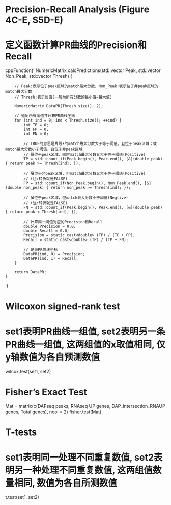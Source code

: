 # Precision-Recall Analysis (Figure 4C-E, S5D-E)
# 定义函数计算PR曲线的Precision和Recall
cppFunction('
    NumericMatrix calcPredictions(std::vector<double> Peak, std::vector<double> Non_Peak, std::vector<double> Thresh) {
        
        // Peak:表示位于peak区域的match最大分数，Non_Peak:表示位于非peak区域的match最大分数
        // Thresh:表示阈值(一般为所有分数的最小值~最大值)
        
        NumericMatrix DataPR(Thresh.size(), 2);
        
        // 遍历所有阈值并计算PR曲线坐标
        for (int ind = 0; ind < Thresh.size(); ++ind) {
            int TP = 0;
            int FP = 0;
            int FN = 0;
            
            // TRUE的意思是片段X的match最大分数大于等于阈值，且位于peak区域；或match最大分数小于阈值，且位于非peak区域
            // 既位于peak区域，同时match最大分数又大于等于阈值(Positive)
            TP = std::count_if(Peak.begin(), Peak.end(), [&](double peak) { return peak >= Thresh[ind]; });
            
            // 虽位于非peak区域，但match最大分数又大于等于阈值(Positive)
            // (注:转折就是FALSE)
            FP = std::count_if(Non_Peak.begin(), Non_Peak.end(), [&](double non_peak) { return non_peak >= Thresh[ind]; });
            
            // 虽位于peak区域，但match最大分数小于阈值(Negtive)
            // (注:转折就是FALSE)
            FN = std::count_if(Peak.begin(), Peak.end(), [&](double peak) { return peak < Thresh[ind]; });
            
            // 计算同一阈值对应的Precision和Recall
            double Precision = 0.0;
            double Recall = 0.0;
            Precision = static_cast<double> (TP) / (TP + FP);
            Recall = static_cast<double> (TP) / (TP + FN);
            
            // 记录PR曲线坐标
            DataPR(ind, 0) = Precision;
            DataPR(ind, 1) = Recall;
        }
        
        return DataPR;
    }
')

# Wilcoxon signed-rank test
# set1表明PR曲线一组值, set2表明另一条PR曲线一组值, 这两组值的x取值相同, 仅y轴数值为各自预测数值
wilcox.test(set1, set2)

# Fisher’s Exact Test
Mat = matrix(c(DAPseq peaks, RNAseq UP genes, DAP_intersection_RNAUP genes, Total genes), ncol = 2)
fisher.test(Mat)

# T-tests
# set1表明同一处理不同重复数值, set2表明另一种处理不同重复数值, 这两组值数量相同, 数值为各自所测数值
t.test(set1, set2)

